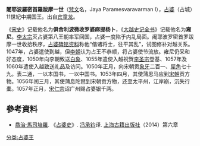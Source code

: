 '''闍耶波羅密首羅跋摩一世'''（[[梵文|梵文]]名，Jaya Paramesvaravarman I），[[占婆|占婆]]（占城）11世紀中期国王。出自[[宾童龙|宾童龙]]。

《[[宋史|宋史]]》记载他名为'''俱舍利波微收罗婆麻提杨卜'''，《[[大越史记全书|大越史记全书]]》记载他名为'''雍尼'''。[[李太宗|李太宗]]灭占婆第八王朝率军回国，占婆一度陷于内乱局面。阇耶波罗密首罗跋摩一世收拾秩序，[[美山圣地|占婆碑铭资料]]称他“偕诸将士，往平其乱”，试图修补对越关系。1047年，占婆遣使到越，但[[李朝_(越南)|李朝]]认为占王不恭顺，将占婆使节流放。雍尼仍采和好态度，1050年向李朝致送[[白象|白象]]、1055年遣使入越祝贺[[李圣宗|李圣宗]]登基、1057年及1060年遣使入越致送礼品及访问。1050年正月，向宋朝贡[[象牙|象牙]]二百一、[[犀角|犀角]]七十九。表二通，一以本国书，一以中国书。1053年四月，其使蒲思马应到[[宋朝|宋朝]]贡方物。1056年闰三月，其使蒲息陀琶到宋朝贡方物，还至太平州，江岸崩，沉失行橐。1057年正月，[[宋仁宗|宋仁宗]]诏广州赐占婆银千两。

==參考資料==
*[[喬治·馬司培羅|喬治·馬司培羅]]. 《[[占婆史|占婆史]]》. [[冯承钧|冯承钧]]译. [[上海古籍出版社|上海古籍出版社]]（2014）第六章
<references/>
{{start box}}
{{s-before|[[闍耶僧伽跋摩二世|闍耶僧伽跋摩二世]]}}
{{s-title|[[占城|占城]]第九王朝第1代王|1044年-1060年?}}
{{s-after|[[拔陀罗跋摩二世|拔陀罗跋摩二世]]}}
{{end box}}
{{占婆君主}}
[[分类:占婆王|分类:占婆王]]
